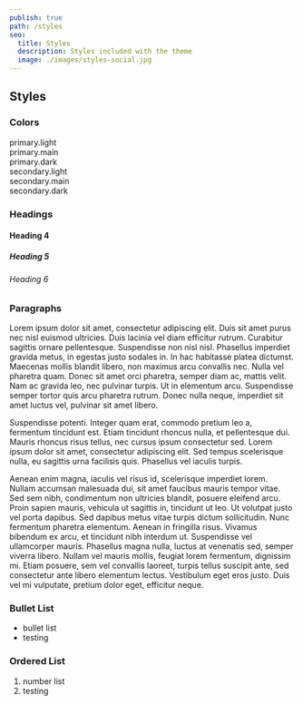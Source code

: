 ```yaml
---
publish: true
path: /styles
seo:
  title: Styles
  description: Styles included with the theme
  image: ./images/styles-social.jpg
---
```


<Block>

## Styles

### Colors

<div display="flex">
  <div bgcolor="primary.light" p={2}>
    primary.light
  </div>
  <div bgcolor="primary.main" p={2}>
    primary.main
  </div>
  <div bgcolor="primary.dark" p={2}>
    primary.dark
  </div>
</div>
<div display="flex" mt={2} mb={2}>
  <div bgcolor="secondary.light" p={2}>
    secondary.light
  </div>
  <div bgcolor="secondary.main" p={2}>
    secondary.main
  </div>
  <div bgcolor="secondary.dark" p={2}>
    secondary.dark
  </div>
</div>

### Headings

#### Heading 4

##### Heading 5

###### Heading 6

### Paragraphs

Lorem ipsum dolor sit amet, consectetur adipiscing elit. Duis sit amet purus nec nisl euismod ultricies. Duis lacinia vel diam efficitur rutrum. Curabitur sagittis ornare pellentesque. Suspendisse non nisl nisl. Phasellus imperdiet gravida metus, in egestas justo sodales in. In hac habitasse platea dictumst. Maecenas mollis blandit libero, non maximus arcu convallis nec. Nulla vel pharetra quam. Donec sit amet orci pharetra, semper diam ac, mattis velit. Nam ac gravida leo, nec pulvinar turpis. Ut in elementum arcu. Suspendisse semper tortor quis arcu pharetra rutrum. Donec nulla neque, imperdiet sit amet luctus vel, pulvinar sit amet libero.

<p variant="body2">
  Suspendisse potenti. Integer quam erat, commodo pretium leo a, fermentum
  tincidunt est. Etiam tincidunt rhoncus nulla, et pellentesque dui. Mauris
  rhoncus risus tellus, nec cursus ipsum consectetur sed. Lorem ipsum dolor sit
  amet, consectetur adipiscing elit. Sed tempus scelerisque nulla, eu sagittis
  urna facilisis quis. Phasellus vel iaculis turpis.
</p>

<p variant="caption">
  Aenean enim magna, iaculis vel risus id, scelerisque imperdiet lorem. Nullam
  accumsan malesuada dui, sit amet faucibus mauris tempor vitae. Sed sem nibh,
  condimentum non ultricies blandit, posuere eleifend arcu. Proin sapien mauris,
  vehicula ut sagittis in, tincidunt ut leo. Ut volutpat justo vel porta
  dapibus. Sed dapibus metus vitae turpis dictum sollicitudin. Nunc fermentum
  pharetra elementum. Aenean in fringilla risus. Vivamus bibendum ex arcu, et
  tincidunt nibh interdum ut. Suspendisse vel ullamcorper mauris. Phasellus
  magna nulla, luctus at venenatis sed, semper viverra libero. Nullam vel mauris
  mollis, feugiat lorem fermentum, dignissim mi. Etiam posuere, sem vel
  convallis laoreet, turpis tellus suscipit ante, sed consectetur ante libero
  elementum lectus. Vestibulum eget eros justo. Duis vel mi vulputate, pretium
  dolor eget, efficitur neque.
</p>

### Bullet List

- bullet list
- testing

### Ordered List

1. number list
2. testing

</Block>
